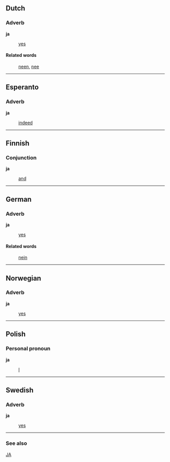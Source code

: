 ==Dutch==
===Adverb===
'''ja'''

: [[yes]]

====Related words====
: [[neen]], [[nee]]

----
==Esperanto==
===Adverb===
'''ja'''

: [[indeed]]

----
==Finnish==
===Conjunction===
'''ja'''

: [[and]]

----
==German==
===Adverb===
'''ja'''

: [[yes]]

====Related words====
: [[nein]]

----
==Norwegian==
===Adverb===
'''ja'''

: [[yes]]

----
==Polish==
===Personal pronoun===
'''ja'''

: [[I]]

----
==Swedish==
===Adverb===
'''ja'''

: [[yes]]

----
===See also===

[[JA]]